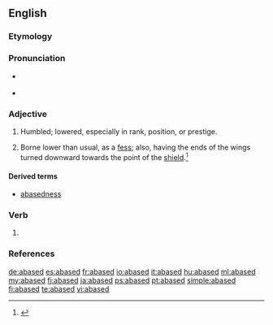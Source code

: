 ==English==

===Etymology===
{{suffix|abase|ed|lang=en}}

===Pronunciation===
* {{a|RP}} {{IPA|/əˈbeɪst/|lang=en}}
* {{a|GenAm}} {{IPA|/əˈbeɪst/|lang=en}}

===Adjective===
{{en-adj}}

# Humbled; lowered, especially in rank, position, or prestige.
# {{context|heraldry|lang=en}} Borne lower than usual, as a [[fess]]; also, having the ends of the wings turned downward towards the point of the [[shield]].<ref>{{R:MW3 1976|page=2}}</ref>

====Derived terms====
* [[abasedness]]

===Verb===
{{head|en}}

# {{en-past of|abase}}

===References===
<references/>

[[de:abased]]
[[es:abased]]
[[fr:abased]]
[[io:abased]]
[[it:abased]]
[[hu:abased]]
[[ml:abased]]
[[my:abased]]
[[fj:abased]]
[[ja:abased]]
[[ps:abased]]
[[pt:abased]]
[[simple:abased]]
[[fi:abased]]
[[te:abased]]
[[vi:abased]]